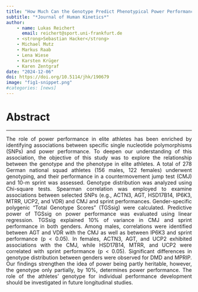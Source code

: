 ```yaml
---
title: "How Much Can the Genotype Predict Phenotypical Power Performance in Elite Male and Female Athletes?"
subtitle: "*Journal of Human Kinetics*"
author: 
    - name: Lukas Reichert
      email: reichert@sport.uni-frankfurt.de
    - <strong>Sebastian Hacker</strong>
    - Michael Mutz
    - Markus Raab
    - Lena Wiese
    - Karsten Krüger
    - Karen Zentgraf
date: "2024-12-06"
doi: https://doi.org/10.5114/jhk/190679
image: "fig1-snippet.png"
#categories: [news]
---
```


# Abstract
<hr>
<p style="text-align: justify">
The role of power performance in elite athletes has been enriched by identifying associations between specific single nucleotide polymorphisms (SNPs) and power performance. To deepen our understanding of this association, the objective of this study was to explore the relationship between the genotype and the phenotype in elite athletes. A total of 278 German national squad athletes (156 males, 122 females) underwent genotyping, and their performance in a countermovement jump test (CMJ) and 10-m sprint was assessed. Genotype distribution was analyzed using Chi-square tests. Spearman correlation was employed to examine associations between selected SNPs (e.g., ACTN3, AGT, HSD17B14, IP6K3, MTRR, UCP2, and VDR) and CMJ and sprint performances. Gender-specific polygenic "Total Genotype Scores" (TGSsig) were calculated. Predictive power of TGSsig on power performance was evaluated using linear regression. TGSsig explained 10% of variance in CMJ and sprint performance in both genders. Among males, correlations were identified between AGT and VDR with the CMJ as well as between IP6K3 and sprint performance (p < 0.05). In females, ACTN3, AGT, and UCP2 exhibited associations with the CMJ, while HSD17B14, MTRR, and UCP2 were correlated with sprint performance (p < 0.05). Significant differences in genotype distribution between genders were observed for DMD and MPRIP. Our findings strengthen the idea of power being partly heritable, however, the genotype only partially, by 10%, determines power performance. The role of the athletes' genotype for individual performance development should be investigated in future longitudinal studies.
</p>